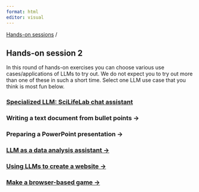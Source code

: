 ```yaml
---
format: html
editor: visual
---
```


[Hands-on sessions](index.html) /

## Hands-on session 2

In this round of hands-on exercises you can choose various use cases/applications of LLMs to try out. We do not expect you to try out more than one of these in such a short time. Select one LLM use case that you think is most fun below.

### [Specialized LLM: SciLifeLab chat assistant](assistant.html)

### Writing a text document from bullet points -\>

### Preparing a PowerPoint presentation -\>

### [LLM as a data analysis assistant -\>](data_analysis.html)

### [Using LLMs to create a website -\>](website.html)

### [Make a browser-based game -\>](browser_game.html)
